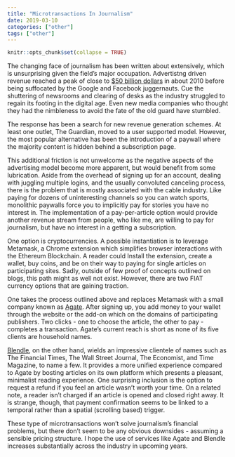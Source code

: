 ```yaml
---
title: "Microtransactions In Journalism"
date: 2019-03-10
categories: ["other"]
tags: ["other"]
---
```


```r
knitr::opts_chunk$set(collapse = TRUE)
```

The changing face of journalism has been written about extensively, which is unsurprising given the field's major occupation. Advertistng driven revenue reached a peak of close to [$50 billion dollars](http://www.pewresearch.org/fact-tank/2017/06/01/circulation-and-revenue-fall-for-newspaper-industry/) in about 2010 before being suffocated by the Google and Facebook juggernauts. Cue the shuttering of newsrooms and clearing of desks as the industry struggled to regain its footing in the digital age. Even new media companies who thought they had the nimbleness to avoid the fate of the old guard have stumbled.

The response has been a search for new revenue generation schemes. At least one outlet, The Guardian, moved to a user supported model. However, the most popular alternative has been the introduction of a paywall where the majority content is hidden behind a subscription page.

This additional friction is not unwelcome as the negative aspects of the advertising model become more apparent, but would benefit from some lubrication. Aside from the overhead of signing up for an account, dealing with juggling multiple logins, and the usually convoluted canceling process, there is the problem that is mostly associated with the cable industry. Like paying for dozens of uninteresting channels so you can watch sports, monolithic paywalls force you to implicitly pay for stories you have no interest in. The implementation of a pay-per-article option would provide another revenue stream from people, who like me, are willing to pay for journalism, but have no interest in a getting a subscription.

One option is cryptocurrencies. A possible instantiation is to leverage Metamask, a Chrome extension which simplifies browser interactions with the Ethereum Blockchain. A reader could Install the extension, create a wallet, buy coins, and be on their way to paying for single articles on participating sites. Sadly, outside of few proof of concepts outlined on blogs, this path might as well not exist. However, there are two FIAT currency options that are gaining traction.

One takes the process outlined above and replaces Metamask with a small company known as [Agate](https://agate.one/). After signing up, you add money to your wallet through the website or the add-on which on the domains of participating publishers. Two clicks - one to choose the article, the other to pay - completes a transaction. Agate's current reach is short as none of its five clients are household names.

[Blendle](https://blendle.com/home), on the other hand, wields an impressive clientele of names such as The Financial Times, The Wall Street Journal, The Economist, and Time Magazine, to name a few. It provides a more unified experience compared to Agate by bosting articles on its own platform which presents a pleasant, minimalist reading experience. One surprising inclusion is the option to request a refund if you feel an article wasn't worth your time. On a related note, a reader isn't charged if an article is opened and closed right away. It is strange, though, that payment confirmation seems to be linked to a temporal rather than a spatial (scrolling based) trigger.

These type of microtransactions won't solve journalism's financial problems, but there don't seem to be any obvious downsides - assuming a sensible pricing structure. I hope the use of services like Agate and Blendle increases substantially across the industry in upcoming years.


